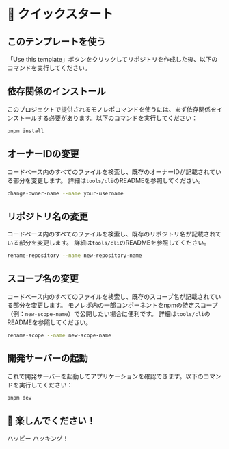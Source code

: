 
# 🚀 クイックスタート

## このテンプレートを使う

「Use this template」ボタンをクリックしてリポジトリを作成した後、以下のコマンドを実行してください。

## 依存関係のインストール

このプロジェクトで提供されるモノレポコマンドを使うには、まず依存関係をインストールする必要があります。以下のコマンドを実行してください：

```bash
pnpm install
```

## オーナーIDの変更

コードベース内のすべてのファイルを検索し、既存のオーナーIDが記載されている部分を変更します。
詳細は<LocalizedLink href="tools/clis">`tools/cli`のREADME</LocalizedLink>を参照してください。

```bash
change-owner-name --name your-username
```

## リポジトリ名の変更

コードベース内のすべてのファイルを検索し、既存のリポジトリ名が記載されている部分を変更します。
詳細は<LocalizedLink href="tools/clis">`tools/cli`のREADME</LocalizedLink>を参照してください。

```bash
rename-repository --name new-repository-name
```

## スコープ名の変更

コードベース内のすべてのファイルを検索し、既存のスコープ名が記載されている部分を変更します。
モノレポ内の一部コンポーネントを[npm](https://www.npmjs.com/)の特定スコープ（例：`new-scope-name`）で公開したい場合に便利です。
詳細は<LocalizedLink href="tools/clis">`tools/cli`のREADME</LocalizedLink>を参照してください。

```bash
rename-scope --name new-scope-name
```

## 開発サーバーの起動

これで開発サーバーを起動してアプリケーションを確認できます。以下のコマンドを実行してください：

```bash
pnpm dev
```

## 🎉 楽しんでください！

ハッピー ハッキング！
